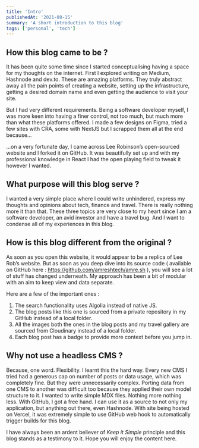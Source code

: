 ```yaml
---
title: 'Intro'
publishedAt: '2021-08-15'
summary: 'A short introduction to this blog'
tags: ['personal', 'tech']
---
```


## How this blog came to be ?

It has been quite some time since I started conceptualising having a space for my thoughts on the internet. First I explored writing on Medium, Hashnode and dev.to. These are amazing platforms. They truly abstract away all the pain points of creating a website, setting up the infrastructure, getting a desired domain name and even getting the audience to visit your site.

But I had very different requirements. Being a software developer myself, I was more keen into having a finer control, not too much, but much more than what these platforms offered. I made a few designs on Figma, tried a few sites with CRA, some with NextJS but I scrapped them all at the end because…

…on a very fortunate day, I came across Lee Robinson’s open-sourced website and I forked it on GitHub. It was beautifully set up and with my professional knowledge in React I had the open playing field to tweak it however I wanted.

## What purpose will this blog serve ?

I wanted a very simple place where I could write unhindered, express my thoughts and opinions about tech, finance and travel. There is really nothing more it than that. These three topics are very close to my heart since I am a software developer, an avid investor and have a travel bug. And I want to condense all of my experiences in this blog.

## How is this blog different from the original ?

As soon as you open this website, it would appear to be a replica of Lee Rob’s website. But as soon as you deep dive into its source code ( available on GitHub here : https://github.com/amreshtech/amre.sh ), you will see a lot of stuff has changed underneath. My approach has been a bit of modular with an aim to keep view and data separate.

Here are a few of the important ones :

1. The search functionality uses Algolia instead of native JS.
2. The blog posts like this one is sourced from a private repository in my GitHub instead of a local folder.
3. All the images both the ones in the blog posts and my travel gallery are sourced from Cloudinary instead of a local folder.
4. Each blog post has a badge to provide more context before you jump in.

## Why not use a headless CMS ?

Because, one word. Flexibility. I learnt this the hard way. Every new CMS I tried had a generous cap on number of posts or data usage, which was completely fine. But they were unnecessarily complex. Porting data from one CMS to another was difficult too because they applied their own model structure to it. I wanted to write simple MDX files. Nothing more nothing less. With GitHub, I got a free hand. I can use it as a source to not only my application, but anything out there, even Hashnode. With site being hosted on Vercel, it was extremely simple to use GitHub web hook to automatically trigger builds for this blog.

I have always been an ardent believer of _Keep it Simple_ principle and this blog stands as a testimony to it. Hope you will enjoy the content here.
